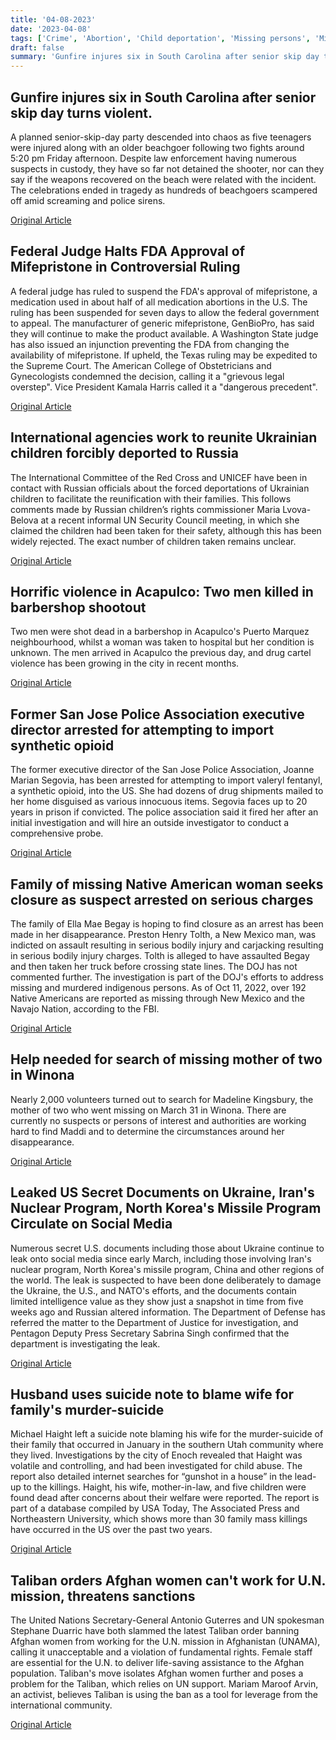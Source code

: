 ```yaml
---
title: '04-08-2023'
date: '2023-04-08'
tags: ['Crime', 'Abortion', 'Child deportation', 'Missing persons', 'Missing Persons', 'Security Leak', 'Murder-Suicide', 'womens rights']
draft: false
summary: 'Gunfire injures six in South Carolina after senior skip day turns violent....'
---
```


## Gunfire injures six in South Carolina after senior skip day turns violent.
A planned senior-skip-day party descended into chaos as five teenagers were injured along with an older beachgoer following two fights around 5:20 pm Friday afternoon. Despite law enforcement having numerous suspects in custody, they have so far not detained the shooter, nor can they say if the weapons recovered on the beach were related  with the incident. The celebrations ended in tragedy as hundreds of beachgoers scampered off amid screaming and police sirens.

[Original Article](https://abcnews.go.com/US/senior-skip-day-shooting-injures-6-south-carolina/story?id=98446241)

## Federal Judge Halts FDA Approval of Mifepristone in Controversial Ruling
A federal judge has ruled to suspend the FDA's approval of mifepristone, a medication used in about half of all medication abortions in the U.S. The ruling has been suspended for seven days to allow the federal government to appeal. The manufacturer of generic mifepristone, GenBioPro, has said they will continue to make the product available. A Washington State judge has also issued an injunction preventing the FDA from changing the availability of mifepristone. If upheld, the Texas ruling may be expedited to the Supreme Court. The American College of Obstetricians and Gynecologists condemned the decision, calling it a "grievous legal overstep". Vice President Kamala Harris called it a "dangerous precedent".

[Original Article](https://abcnews.go.com/Health/judge-reverses-fda-approval-abortion-drug-after-23/story?id=97894986)

## International agencies work to reunite Ukrainian children forcibly deported to Russia
The International Committee of the Red Cross and UNICEF have been in contact with Russian officials about the forced deportations of Ukrainian children to facilitate the reunification with their families. This follows comments made by Russian children’s rights commissioner Maria Lvova-Belova at a recent informal UN Security Council meeting, in which she claimed the children had been taken for their safety, although this has been widely rejected. The exact number of children taken remains unclear.

[Original Article](https://abcnews.go.com/US/wireStory/red-cross-confirms-contact-russia-ukrainian-kids-98438626)

## Horrific violence in Acapulco: Two men killed in barbershop shootout
Two men were shot dead in a barbershop in Acapulco's Puerto Marquez neighbourhood, whilst a woman was taken to hospital but her condition is unknown. The men arrived in Acapulco the previous day, and drug cartel violence has been growing in the city in recent months.

[Original Article](https://abcnews.go.com/International/wireStory/2-men-shot-death-beach-mexican-resort-acapulco-98443862)

## Former San Jose Police Association executive director arrested for attempting to import synthetic opioid
The former executive director of the San Jose Police Association, Joanne Marian Segovia, has been arrested for attempting to import valeryl fentanyl, a synthetic opioid, into the US. She had dozens of drug shipments mailed to her home disguised as various innocuous items. Segovia faces up to 20 years in prison if convicted. The police association said it fired her after an initial investigation and will hire an outside investigator to conduct a comprehensive probe.

[Original Article](https://abcnews.go.com/US/wireStory/police-union-office-manager-fentanyl-smuggling-98437935)

## Family of missing Native American woman seeks closure as suspect arrested on serious charges
The family of Ella Mae Begay is hoping to find closure as an arrest has been made in her disappearance. Preston Henry Tolth, a New Mexico man, was indicted on assault resulting in serious bodily injury and carjacking resulting in serious bodily injury charges. Tolth is alleged to have assaulted Begay and then taken her truck before crossing state lines. The DOJ has not commented further. The investigation is part of the DOJ's efforts to address missing and murdered indigenous persons. As of Oct 11, 2022, over 192 Native Americans are reported as missing through New Mexico and the Navajo Nation, according to the FBI.

[Original Article](https://abcnews.go.com/US/family-native-american-woman-missing-2021-seeks-closure/story?id=98432751)

## Help needed for search of missing mother of two in Winona
Nearly 2,000 volunteers turned out to search for Madeline Kingsbury, the mother of two who went missing on March 31 in Winona. There are currently no suspects or persons of interest and authorities are working hard to find Maddi and to determine the circumstances around her disappearance.

[Original Article](https://abcnews.go.com/US/2000-volunteers-search-missing-minnesota-mother/story?id=98439107)

## Leaked US Secret Documents on Ukraine, Iran's Nuclear Program, North Korea's Missile Program Circulate on Social Media
Numerous secret U.S. documents including those about Ukraine continue to leak onto social media since early March, including those involving Iran's nuclear program, North Korea's missile program, China and other regions of the world. The leak is suspected to have been done deliberately to damage the Ukraine, the U.S., and NATO's efforts, and the documents contain limited intelligence value as they show just a snapshot in time from five weeks ago and Russian altered information. The Department of Defense has referred the matter to the Department of Justice for investigation, and Pentagon Deputy Press Secretary Sabrina Singh confirmed that the department is investigating the leak.

[Original Article](https://abcnews.go.com/International/classified-ukraine-documents-posted-web-early-march/story?id=98433559)

## Husband uses suicide note to blame wife for family's murder-suicide
Michael Haight left a suicide note blaming his wife for the murder-suicide of their family that occurred in January in the southern Utah community where they lived. Investigations by the city of Enoch revealed that Haight was volatile and controlling, and had been investigated for child abuse. The report also detailed internet searches for “gunshot in a house” in the lead-up to the killings. Haight, his wife, mother-in-law, and five children were found dead after concerns about their welfare were reported. The report is part of a database compiled by USA Today, The Associated Press and Northeastern University, which shows more than 30 family mass killings have occurred in the US over the past two years.

[Original Article](https://abcnews.go.com/US/wireStory/utah-man-killed-wife-5-kids-left-suicide-98442421)

## Taliban orders Afghan women can't work for U.N. mission, threatens sanctions
The United Nations Secretary-General Antonio Guterres and UN spokesman Stephane Duarric have both slammed the latest Taliban order banning Afghan women from working for the U.N. mission in Afghanistan (UNAMA), calling it unacceptable and a violation of fundamental rights. Female staff are essential for the U.N. to deliver life-saving assistance to the Afghan population. Taliban's move isolates Afghan women further and poses a problem for the Taliban, which relies on UN support. Mariam Maroof Arvin, an activist, believes Taliban is using the ban as a tool for leverage from the international community.

[Original Article](https://abcnews.go.com/International/taliban-prevents-women-working-afghanistan/story?id=98433316)
